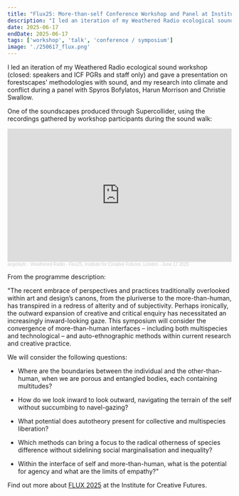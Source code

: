 ```yaml
---
title: "Flux25: More-than-self Conference Workshop and Panel at Institute for Creative Futures 4th Annual Symposium, Loughborough University London"
description: "I led an iteration of my Weathered Radio ecological sound workshop and gave a presentation on forestscapes' methodologies with sound and my research into climate and conflict."
date: 2025-06-17
endDate: 2025-06-17
tags: ['workshop', 'talk', 'conference / symposium']
image: './250617_flux.png'
---
```



I led an iteration of my Weathered Radio ecological sound workshop (closed: speakers and ICF PGRs and staff only) and gave a presentation on forestscapes' methodologies with sound, and my research into climate and conflict during a panel with Spyros Bofylatos, Harun Morrison and Christie Swallow.

One of the soundscapes produced through Supercollider, using the recordings gathered by workshop participants during the sound walk: 

<iframe width="100%" height="300" scrolling="no" frameborder="no" allow="autoplay" src="https://w.soundcloud.com/player/?url=https%3A//api.soundcloud.com/tracks/2123125728&color=%23b4bcac&auto_play=false&hide_related=false&show_comments=true&show_user=true&show_reposts=false&show_teaser=true&visual=true"></iframe><div style="font-size: 10px; color: #cccccc;line-break: anywhere;word-break: normal;overflow: hidden;white-space: nowrap;text-overflow: ellipsis; font-family: Interstate,Lucida Grande,Lucida Sans Unicode,Lucida Sans,Garuda,Verdana,Tahoma,sans-serif;font-weight: 100;"><a href="https://soundcloud.com/angelaytc" title="angelaytc" target="_blank" style="color: #cccccc; text-decoration: none;">angelaytc</a> · <a href="https://soundcloud.com/angelaytc/weathered-radio-flux25-institute-for-creative-futures-loughborough-university-london-june-17-2025" title="Weathered Radio - Flux25, Institute for Creative Futures, London - June 17 2025" target="_blank" style="color: #cccccc; text-decoration: none;">Weathered Radio - Flux25, Institute for Creative Futures, London - June 17 2025</a></div>

From the programme description: 

"The recent embrace of perspectives and practices traditionally overlooked within art and design’s canons, from the pluriverse to the more-than-human, has transpired in a redress of alterity and of subjectivity. Perhaps ironically, the outward expansion of creative and critical enquiry has necessitated an increasingly inward-looking gaze. This symposium will consider the convergence of more-than-human interfaces – including both multispecies and technological – and auto-ethnographic methods within current research and creative practice.    

We will consider the following questions:   

- Where are the boundaries between the individual and the other-than-human, when we are porous and entangled bodies, each containing multitudes?  

- How do we look inward to look outward, navigating the terrain of the self without succumbing to navel-gazing?    

- What potential does autotheory present for collective and multispecies liberation?    

- Which methods can bring a focus to the radical otherness of species difference without sidelining social marginalisation and inequality?   

- Within the interface of self and more-than-human, what is the potential for agency and what are the limits of empathy?"


Find out more about [FLUX 2025](https://www.lborolondon.ac.uk/news-events/events/2025/flux-2025-more-than-self/) at the Institute for Creative Futures. 
